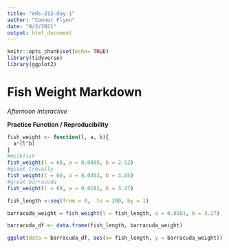 ```yaml
---
title: "eds-212-day-1"
author: "Connor Flynn"
date: "8/2/2021"
output: html_document
---
```


```r
knitr::opts_chunk$set(echo= TRUE)
library(tidyverse)
library(ggplot2)
```


# Fish Weight Markdown

*Afternoon Interactive*

**Practice Function / Reproducibility**

```r
fish_weight <- function(l, a, b){
  a*(l^b)
}
#milkfish
fish_weight(l = 60, a = 0.0905, b = 2.52)
#giant trevally 
fish_weight(l = 60, a = 0.0353, b = 3.05)
#great barracuda
fish_weight(l = 60, a = 0.0181, b = 3.27)
```
```r
fish_length <-seq(from = 0,  to = 200, by = 1)

barracuda_weight = fish_weight(l = fish_length, a = 0.0181, b = 3.27)

barracuda_df <- data.frame(fish_length, barracuda_weight)

ggplot(data = barracuda_df, aes(x= fish_length, y = barracuda_weight)) + geom_point()
```




